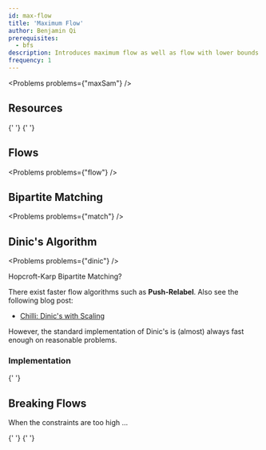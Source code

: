 ```yaml
---
id: max-flow
title: 'Maximum Flow'
author: Benjamin Qi
prerequisites:
  - bfs
description: Introduces maximum flow as well as flow with lower bounds.
frequency: 1
---
```






<Problems problems={"maxSam"} />

## Resources

<Resources>
	<Resource
		source="CPC"
		title="10 - Network Flow"
		url="10_graphs_3_network_flow"
	>
		{' '}
	</Resource>
	<Resource source="CPH" title="20 - Flows & Cuts">
		{' '}
	</Resource>
	<Resource
		source="CP2"
		title="4.6, 4.7.4 - Max Flow, Bipartite Graphs"
	></Resource>
</Resources>

## Flows

<Problems problems={"flow"} />

## Bipartite Matching

<Problems problems={"match"} />

## Dinic's Algorithm

<Youtube id="M6cm8UeeziI" />

<Problems problems={"dinic"} />

Hopcroft-Karp Bipartite Matching?

<Optional title="Faster Flow">

There exist faster flow algorithms such as **Push-Relabel**. Also see the following blog post:

- [Chilli: Dinic's with Scaling](https://codeforces.com/blog/entry/66006)

However, the standard implementation of Dinic's is (almost) always fast enough on reasonable problems.

</Optional>

### Implementation

<Resources>
	<Resource
		source="Benq"
		url="https://github.com/bqi343/USACO/blob/master/Implementations/content/graphs%20(12)/Flows%20(12.3)/Dinic.h"
		title="Dinic"
	>
		{' '}
	</Resource>
</Resources>

## Breaking Flows

When the constraints are too high ...

<Resources>
	<Resource
		source="CF"
		url="https://codeforces.com/blog/entry/80627"
		title="maroonrk - TL Issue on CF 659 Div 1 F"
		starred
	>
		{' '}
	</Resource>
	<Resource
		source="CF"
		url="https://codeforces.com/blog/entry/52714?#comment-668566"
		title="Actual Complexity of Max Flow?"
		starred
	>
		{' '}
	</Resource>
</Resources>
